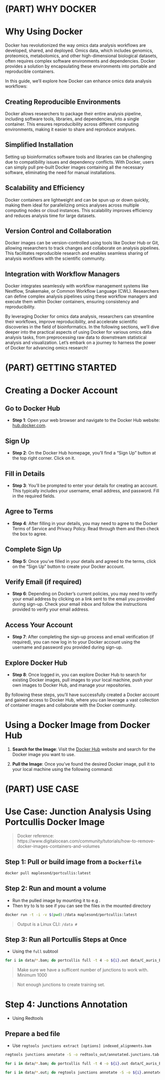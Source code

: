 # (PART) WHY DOCKER {-}

# Why Using Docker

Docker has revolutionized the way omics data analysis workflows are developed, shared, and deployed. Omics data, which includes genomics, proteomics, metabolomics, and other high-dimensional biological datasets, often requires complex software environments and dependencies. Docker provides a solution by encapsulating these environments into portable and reproducible containers.

In this guide, we'll explore how Docker can enhance omics data analysis workflows:

## Creating Reproducible Environments
Docker allows researchers to package their entire analysis pipeline, including software tools, libraries, and dependencies, into a single container. This ensures reproducibility across different computing environments, making it easier to share and reproduce analyses.

## Simplified Installation
Setting up bioinformatics software tools and libraries can be challenging due to compatibility issues and dependency conflicts. With Docker, users can simply pull pre-built Docker images containing all the necessary software, eliminating the need for manual installations.

## Scalability and Efficiency
Docker containers are lightweight and can be spun up or down quickly, making them ideal for parallelizing omics analyses across multiple computing nodes or cloud instances. This scalability improves efficiency and reduces analysis time for large datasets.

## Version Control and Collaboration
Docker images can be version-controlled using tools like Docker Hub or Git, allowing researchers to track changes and collaborate on analysis pipelines. This facilitates reproducible research and enables seamless sharing of analysis workflows with the scientific community.

## Integration with Workflow Managers
Docker integrates seamlessly with workflow management systems like Nextflow, Snakemake, or Common Workflow Language (CWL). Researchers can define complex analysis pipelines using these workflow managers and execute them within Docker containers, ensuring consistency and reproducibility.

By leveraging Docker for omics data analysis, researchers can streamline their workflows, improve reproducibility, and accelerate scientific discoveries in the field of bioinformatics. In the following sections, we'll dive deeper into the practical aspects of using Docker for various omics data analysis tasks, from preprocessing raw data to downstream statistical analysis and visualization. Let's embark on a journey to harness the power of Docker for advancing omics research!

# (PART) GETTING STARTED {-}

# Creating a Docker Account

## Go to Docker Hub
- **Step 1**: Open your web browser and navigate to the Docker Hub website: [hub.docker.com](https://hub.docker.com/).

## Sign Up
- **Step 2**: On the Docker Hub homepage, you'll find a "Sign Up" button at the top right corner. Click on it.

## Fill in Details
- **Step 3**: You'll be prompted to enter your details for creating an account. This typically includes your username, email address, and password. Fill in the required fields.

## Agree to Terms
- **Step 4**: After filling in your details, you may need to agree to the Docker Terms of Service and Privacy Policy. Read through them and then check the box to agree.

## Complete Sign Up
- **Step 5**: Once you've filled in your details and agreed to the terms, click on the "Sign Up" button to create your Docker account.

## Verify Email (if required)
- **Step 6**: Depending on Docker's current policies, you may need to verify your email address by clicking on a link sent to the email you provided during sign-up. Check your email inbox and follow the instructions provided to verify your email address.

## Access Your Account
- **Step 7**: After completing the sign-up process and email verification (if required), you can now log in to your Docker account using the username and password you provided during sign-up.

## Explore Docker Hub
- **Step 8**: Once logged in, you can explore Docker Hub to search for existing Docker images, pull images to your local machine, push your own images to Docker Hub, and manage your repositories.

By following these steps, you'll have successfully created a Docker account and gained access to Docker Hub, where you can leverage a vast collection of container images and collaborate with the Docker community.


# Using a Docker Image from Docker Hub

1. **Search for the Image**: Visit the [Docker Hub](https://hub.docker.com/) website and search for the Docker image you want to use.

2. **Pull the Image**: Once you've found the desired Docker image, pull it to your local machine using the following command:


# (PART) USE CASE {-}

# Use Case: Junction Analysis Using Portcullis Docker Image
> Docker reference: https://www.digitalocean.com/community/tutorials/how-to-remove-docker-images-containers-and-volumes

## Step 1: Pull or build image from a `Dockerfile`
```bash
docker pull maplesond/portcullis:latest
```

## Step 2: Run and mount a volume
- Run the pulled image by mounting it to e.g \data. 
- Then try to ls to see if you can see the files in the mounted directory

```bash
docker run -t -i -v $(pwd):/data maplesond/portcullis:latest
```
> Output is a Linux CLI: `/data # `

## Step 3: Run all Portcullis Steps at Once
- Using the `full` subtool

```bash
for i in data/*.bam; do portcullis full -t 4 -o ${i}.out data/C_auris_B8441_current_chromosomes.fasta $i; done
```

> Make sure we have a sufficent number of junctions to work with.  Minimum 1000

> Not enough junctions to create training set.

# Step 4: Junctions Annotation 
- Using Redtools

## Prepare a bed file
- Use `regtools junctions extract [options] indexed_alignments.bam`
```bash
regtools junctions annotate -S -o redtools_out/annotated.junctions.tab portcullis_out/3-filt/portcullis_filtered.pass.junctions.bed data/C_auris_B8441_current_chromosomes.fasta data/C_auris_B8441_current_features.gtf

```

```bash
for i in data/*.bam; do portcullis full -t 4 -o ${i}.out data/C_auris_B8441_current_chromosomes.fasta $i; done
```

```bash
for i in data/*.out; do regtools junctions annotate -S -o ${i}.annotated.junctions.tab $i/3-filt/portcullis_filtered.pass.junctions.bed data/C_auris_B8441_current_chromosomes.fasta data/C_auris_B8441_current_features.gtf; done
```


